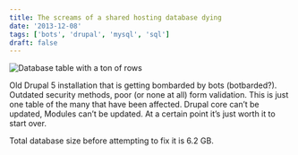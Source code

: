 ```yaml
---
title: The screams of a shared hosting database dying
date: '2013-12-08'
tags: ['bots', 'drupal', 'mysql', 'sql']
draft: false
---
```



<Image className="sm:w-6/6 md:h-[200px]" alt="Database table with a ton of rows" src="/shared-database.png" />

Old Drupal 5 installation that is getting bombarded by bots (botbarded?).  Outdated security methods, poor (or none at all) form validation.  This is just one table of the many that have been affected.  Drupal core can’t be updated, Modules can’t be updated.  At a certain point it’s just worth it to start over.

Total database size before attempting to fix it is 6.2 GB.
